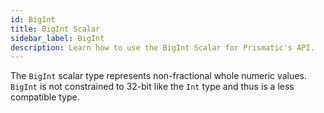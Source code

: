 ```yaml
---
id: BigInt
title: BigInt Scalar
sidebar_label: BigInt
description: Learn how to use the BigInt Scalar for Prismatic's API.
---
```


The `BigInt` scalar type represents non-fractional whole numeric values.
`BigInt` is not constrained to 32-bit like the `Int` type and thus is a less
compatible type.
